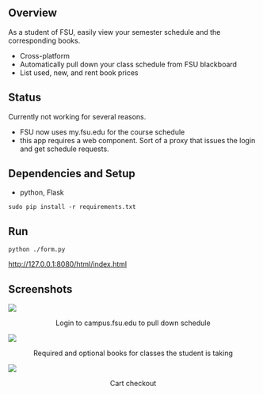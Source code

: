 == Overview ==

As a student of FSU, easily view your semester schedule and the corresponding books.

* Cross-platform
* Automatically pull down your class schedule from FSU blackboard
* List used, new, and rent book prices

== Status ==

Currently not working for several reasons.
* FSU now uses my.fsu.edu for the course schedule
* this app requires a web component. Sort of a proxy that issues the login and get schedule requests.

== Dependencies and Setup ==

* python, Flask
<pre>sudo pip install -r requirements.txt</pre>

== Run ==

<pre>python ./form.py</pre>
http://127.0.0.1:8080/html/index.html

== Screenshots ==

<img src="screenshots/bills_login.png" />
<center>Login to campus.fsu.edu to pull down schedule</center>
<img src="screenshots/bills_class_books.png" />
<center>Required and optional books for classes the student is taking</center>
<img src="screenshots/bills_checkout.png" />
<center>Cart checkout</center>

